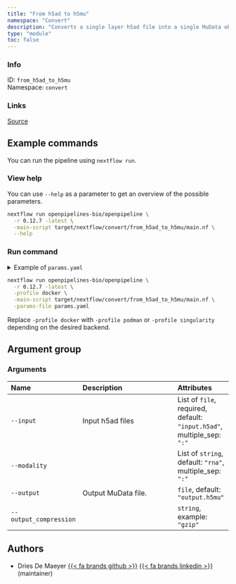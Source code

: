 ```yaml
---
title: "From h5ad to h5mu"
namespace: "Convert"
description: "Converts a single layer h5ad file into a single MuData object"
type: "module"
toc: false
---
```


::: {.column-margin}

### Info

ID: `from_h5ad_to_h5mu`  
Namespace: `convert`

### Links
[Source](https://github.com/openpipelines-bio/openpipeline/blob/0.12.7/src/convert/from_h5ad_to_h5mu/config.vsh.yaml){.btn-action .btn-sm .btn-info .btn role="button"}

:::



## Example commands

You can run the pipeline using `nextflow run`.

### View help

You can use `--help` as a parameter to get an overview of the possible parameters.

```bash
nextflow run openpipelines-bio/openpipeline \
  -r 0.12.7 -latest \
  -main-script target/nextflow/convert/from_h5ad_to_h5mu/main.nf \
  --help
```

### Run command

<details>
<summary>Example of `params.yaml`</summary>
```yaml
# Arguments
input: # please fill in - example: ["input.h5ad"]
modality: ["rna"]
# output: "$id.$key.output.h5mu"
# output_compression: "gzip"

# Nextflow input-output arguments
publish_dir: # please fill in - example: "output/"
# param_list: "my_params.yaml"
```
</details>

```bash
nextflow run openpipelines-bio/openpipeline \
  -r 0.12.7 -latest \
  -profile docker \
  -main-script target/nextflow/convert/from_h5ad_to_h5mu/main.nf \
  -params-file params.yaml
```

:::{.callout-note}
Replace `-profile docker` with `-profile podman` or `-profile singularity` depending on the desired backend.
:::

## Argument group

### Arguments

|Name                   |Description         |Attributes                                                             |
|:----------|:--------------------------------------------------|:--------------------|
|`--input`              |Input h5ad files    |List of `file`, required, default: `"input.h5ad"`, multiple_sep: `":"` |
|`--modality`           |                    |List of `string`, default: `"rna"`, multiple_sep: `":"`                |
|`--output`             |Output MuData file. |`file`, default: `"output.h5mu"`                                       |
|`--output_compression` |                    |`string`, example: `"gzip"`                                            |

## Authors


  * Dries De Maeyer [{{< fa brands github >}}](https://github.com/ddemaeyer) [{{< fa brands linkedin >}}](https://linkedin.com/in/dries-de-maeyer-b46a814) (maintainer)

